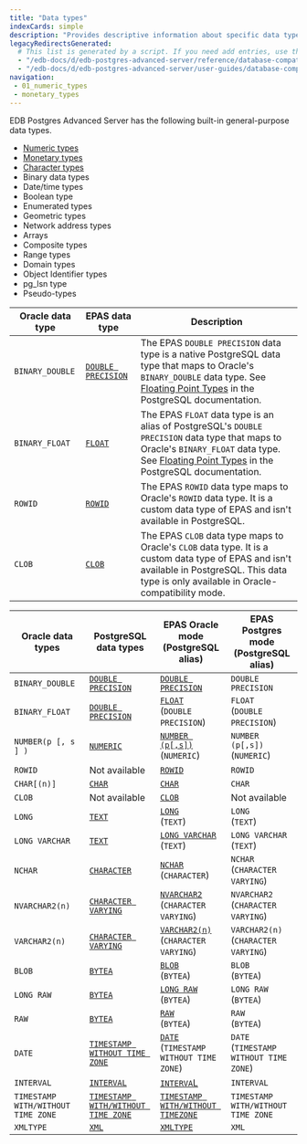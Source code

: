 ```yaml
---
title: "Data types"
indexCards: simple
description: "Provides descriptive information about specific data types"
legacyRedirectsGenerated:
  # This list is generated by a script. If you need add entries, use the `legacyRedirects` key.
  - "/edb-docs/d/edb-postgres-advanced-server/reference/database-compatibility-for-oracle-developers-reference-guide/9.6/Database_Compatibility_for_Oracle_Developers_Reference_Guide.1.011.html"
  - "/edb-docs/d/edb-postgres-advanced-server/user-guides/database-compatibility-for-oracle-developers-guide/9.5/Database_Compatibility_for_Oracle_Developers_Guide.1.043.html"
navigation:
 - 01_numeric_types
 - monetary_types
---
```


<div id="data_types" class="registered_link"></div>

EDB Postgres Advanced Server has the following built-in general-purpose data types.

- [Numeric types](01_numeric_types.mdx)
- [Monetary types](monetary_types)
- [Character types](02_character_types)
- Binary data types
- Date/time types
- Boolean type
- Enumerated types
- Geometric types
- Network address types
- Arrays
- Composite types
- Range types
- Domain types
- Object Identifier types
- pg_lsn type
- Pseudo-types







| Oracle data type    | EPAS data type                         | Description                                                                                                                                                                                                                                                          |   
|---------------------|----------------------------------------|----------------------------------------------------------------------------------------------------------------------------------------------------------------------------------------------------------------------------------------------------------------------|
| `BINARY_DOUBLE`     | [`DOUBLE PRECISION`](01_numeric_types) | The EPAS `DOUBLE PRECISION` data type is a native PostgreSQL data type that maps to Oracle's `BINARY_DOUBLE` data type. See [Floating Point Types](https://www.postgresql.org/docs/15/datatype-numeric.html#DATATYPE-FLOAT) in the PostgreSQL documentation.             |   
| `BINARY_FLOAT`      | [`FLOAT`](01_numeric_types)            | The EPAS `FLOAT` data type is an alias of PostgreSQL's `DOUBLE PRECISION` data type that maps to Oracle's `BINARY_FLOAT` data type. See [Floating Point Types](https://www.postgresql.org/docs/15/datatype-numeric.html#DATATYPE-FLOAT) in the PostgreSQL documentation. |   
| `ROWID`             | [`ROWID`](01_numeric_types)            | The EPAS `ROWID` data type maps to Oracle's `ROWID` data type. It is a custom data type of EPAS and isn't available in PostgreSQL.                                                                                                                               |                                                                                                                                                                                                                                                                   |   |   |   |   |
| `CLOB`              | [`CLOB`](01_numeric_types)            | The EPAS `CLOB` data type maps to Oracle's `CLOB` data type. It is a custom data type of EPAS and isn't available in PostgreSQL. This data type is only available in Oracle-compatibility mode.                                                                                                                              |                                                                                                                                                                                                                                                                   |   |   |   |   |


| Oracle data types                  | PostgreSQL data types                                                                                | EPAS Oracle mode <br/> (PostgreSQL alias)                       | EPAS Postgres mode <br/> (PostgreSQL alias) |
| ---------------------------------- | ---------------------------------------------------------------------------------------------------- | ----------------------------------------------------------|-------------------------------------- |
| `BINARY_DOUBLE`                    | [`DOUBLE PRECISION`](https://www.postgresql.org/docs/15/datatype-numeric.html#DATATYPE-FLOAT)        | [`DOUBLE PRECISION`](01_numeric_types)                      | `DOUBLE PRECISION`                      |
| `BINARY_FLOAT`                     | [`DOUBLE PRECISION`](https://www.postgresql.org/docs/15/datatype-numeric.html#DATATYPE-FLOAT)        | [`FLOAT`](01_numeric_types)<br/>(`DOUBLE PRECISION`)               | `FLOAT`<br/> (`DOUBLE PRECISION`)              |
| `NUMBER(p [, s ] )`                | [`NUMERIC`](https://www.postgresql.org/docs/current/datatype-numeric.html#DATATYPE-NUMERIC-DECIMAL)  | [`NUMBER (p[,s])`](01_numeric_types)<br/>(`NUMERIC`)               | `NUMBER (p[,s])`<br/> (`NUMERIC`)              |
| `ROWID`                            | Not available                                                                                        | [`ROWID`](01_numeric_types)                                 | `ROWID`                                 |
| `CHAR[(n)]`                        | [`CHAR`](https://www.postgresql.org/docs/15/datatype-character.html)                                 | [`CHAR`](02_character_types)                                | `CHAR`                                  |
| `CLOB`                                     | Not available                                                                                | [`CLOB`](02_character_types)                                | Not available                         |
| `LONG`                                     | [`TEXT`](https://www.postgresql.org/docs/15/datatype-character.html)                         | [`LONG`](02_character_types)<br/>(`TEXT`)                          | `LONG`<br/> (`TEXT`)                           |
| `LONG VARCHAR`                             | [`TEXT`](https://www.postgresql.org/docs/15/datatype-character.html)                         | [`LONG VARCHAR`](02_character_types)<br/>(`TEXT`)                  | `LONG VARCHAR`<br/> (`TEXT`)                   |
| `NCHAR`                                    | [`CHARACTER`](https://www.postgresql.org/docs/15/datatype-character.html)                    | [`NCHAR`](02_character_types)<br/>(`CHARACTER`)                    | `NCHAR`<br/> (`CHARACTER VARYING`)             |
| `NVARCHAR2(n)`                             | [`CHARACTER VARYING`](https://www.postgresql.org/docs/15/datatype-character.html)            | [`NVARCHAR2`](02_character_types)<br/>(`CHARACTER VARYING`)        | `NVARCHAR2`<br/>(`CHARACTER VARYING`)         |
| `VARCHAR2(n)`                             | [`CHARACTER VARYING`](https://www.postgresql.org/docs/15/datatype-character.html)             | [`VARCHAR2(n)`](02_character_types)<br/>(`CHARACTER VARYING`)      | `VARCHAR2(n)`<br/> (`CHARACTER VARYING`)       |
| `BLOB`                                    | [`BYTEA`](https://www.postgresql.org/docs/15/datatype-binary.html)                            | [`BLOB`](03_binary_data)<br/>(`BYTEA`)                             | `BLOB` <br/>(`BYTEA`)                          |
| `LONG RAW`                                | [`BYTEA`](https://www.postgresql.org/docs/15/datatype-binary.html)                            | [`LONG RAW`](03_binary_data)<br/>(`BYTEA`)                         | `LONG RAW`<br/> (`BYTEA`)                      |
| `RAW`                                     | [`BYTEA`](https://www.postgresql.org/docs/15/datatype-binary.html)                            | [`RAW`](03_binary_data)<br/>(`BYTEA`)                              | `RAW`<br/> (`BYTEA`)                           |
| `DATE`                                    | [`TIMESTAMP WITHOUT TIME ZONE`](https://www.postgresql.org/docs/15/datatype-datetime.html)    | [`DATE`](04_date_time_types)<br/>(`TIMESTAMP WITHOUT TIME ZONE`)   | `DATE`<br/> (`TIMESTAMP WITHOUT TIME ZONE`)    |
| `INTERVAL`                                 | [`INTERVAL`](https://www.postgresql.org/docs/15/datatype-datetime.html#DATATYPE-INTERVAL-INPUT) | [`INTERVA`L](04_date_time_types)                         | `INTERVAL`                              |
| `TIMESTAMP WITH/WITHOUT TIME ZONE` | [`TIMESTAMP WITH/WITHOUT TIME ZONE`](https://www.postgresql.org/docs/15/datatype-datetime.html) | [`TIMESTAMP WITH/WITHOUT TIMEZONE`](04_date_time_types)  | `TIMESTAMP WITH/WITHOUT TIME ZONE`      |
| `XMLTYPE`                                  | [`XML`](https://www.postgresql.org/docs/15/datatype-xml.html)                                   | [`XMLTYPE`](06_xml_type)                                 | `XML`                                   |

<div class="toctree" maxdepth="3">

